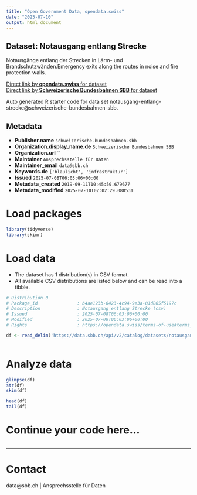 ```yaml
---
title: "Open Government Data, opendata.swiss"
date: "2025-07-10"
output: html_document
---
```


## Dataset: Notausgang entlang Strecke

Notausgänge entlang der Strecken in Lärm- und Brandschutzwänden.Emergency exits along the routes in noise and fire protection walls.

[Direct link by **opendata.swiss** for dataset](https://opendata.swiss/de/dataset/notausgang-entlang-strecke)<br>
[Direct link by **Schweizerische Bundesbahnen SBB** for dataset](https://data.sbb.ch/explore/dataset/notausgang-entlang-strecke/)

Auto generated R starter code for data set notausgang-entlang-strecke@schweizerische-bundesbahnen-sbb.

## Metadata

- **Publisher.name** `schweizerische-bundesbahnen-sbb`
- **Organization.display_name.de** `Schweizerische Bundesbahnen SBB`
- **Organization.url** ``
- **Maintainer** `Ansprechsstelle für Daten`
- **Maintainer_email** `data@sbb.ch`
- **Keywords.de** `['blaulicht', 'infrastruktur']`
- **Issued** `2025-07-08T06:03:06+00:00`
- **Metadata_created** `2019-09-11T10:45:50.679677`
- **Metadata_modified** `2025-07-10T02:02:29.088531`


# Load packages

```r

library(tidyverse)
library(skimr)

```

# Load data

-   The dataset has 1 distribution(s) in CSV format.
-   All available CSV distributions are listed below and can be read into a tibble.

```r

# Distribution 0
# Package_id               : b4ae123b-0423-4c94-9e3a-81d865f5197c
# Description              : Notausgang entlang Strecke (csv)
# Issued                   : 2025-07-08T06:03:06+00:00
# Modified                 : 2025-07-08T06:03:06+00:00
# Rights                   : https://opendata.swiss/terms-of-use#terms_by

df <- read_delim('https://data.sbb.ch/api/v2/catalog/datasets/notausgang-entlang-strecke/exports/csv?use_labels=true')



```

# Analyze data

```r

glimpse(df)
str(df)
skim(df)

head(df)
tail(df)

```

# Continue your code here...

```r

```

------------------------------------------------------------------------

# Contact

data@sbb.ch | Ansprechsstelle für Daten
